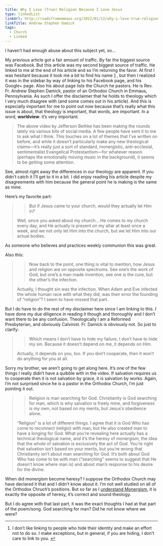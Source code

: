 ```yaml
---
title: Why I Love (True) Religion Because I Love Jesus
type: linkedList
linkUrl: http://roadsfromemmaus.org/2012/01/12/why-i-love-true-religion-because-i-love-jesus/
linkTitle: Andrew Stephen Damick
tags:
  - Church
  - Linked
---
```


I haven’t had enough abuse about this subject yet, so…

My previous article got a fair amount of traffic. By far the biggest source was Facebook. But this article was my second biggest source of traffic. He linked to me at the end of his article and so I’m returning the favor. At first I was hesitant because it took me a bit to find his name [1](#fn:lovetruereligion1) , but then I realized it was in the sidebar by way of linking to his Facebook page, and his Google+ page. Also his about page lists the Church he pastors. He is Rev. Fr. Andrew Stephen Damick, pastor of an Orthodox Church in Emmaus, Pennsylvania. As such I offer the disclaimer that he holds to theology which I very much disagree with (and some comes out in his article). And this is especially important for me to point out now because that’s really what this issue is about, that theology is important, that words, are important. In a word, **worldview**: it’s very important.

> The above video by Jefferson Bethke has been making the rounds lately via various bits of social media. A few people have sent it to me to ask what I think. This touches on a lot of themes that I’ve written on before, and while it doesn’t particularly make any new theological claims—it’s really just a sort of standard, monergistic, anti-ecclesial, sentimentalist Evangelical Protestantism—for whatever reason (perhaps the emotionally moving music in the background), it seems to be getting some attention.

See, almost right away the differences in our theology are apparent. If you didn’t catch it I’ll get to it in a bit. I did enjoy reading his article despite my disagreements with him because the general point he is making is the same as mine.

Here’s my favorite part:

> > But if Jesus came to your church, would they actually let Him in?
>
> Well, since you asked about my church… He comes to my church every day, and He actually is present on my altar at least once a week, and we not only let Him into the church, but we let Him into our actual bodies.

As someone who believes and practices weekly communion this was great.

Also this:

> > Now back to the point, one thing is vital to mention, how Jesus and religion are on opposite spectrums. See one’s the work of God, but one’s a man made invention, see one is the cure, but the other’s the infection.
>
> Actually, I thought sin was the infection. When Adam and Eve infected the whole human race with what they did, was their error the founding of “religion”? I seem to have missed that part.

But I do have to do the rest of my disclaimer here since I am linking to this. I have done my due diligence in reading it though and thoroughly and I don’t want there to be any confusion. Theologically I am a Reformed Presbyterian, and obviously Calvinist. Fr. Damick is obviously not. So just to clarify:

> > Which means I don’t have to hide my failure, I don’t have to hide my sin. Because it doesn’t depend on me, it depends on Him.
>
> Actually, it depends on you, too. If you don’t cooperate, then it won’t do anything for you at all.

Sorry my brother, we aren’t going to get along here. It’s one of the few things I really didn’t have a quibble with in the video. If salvation requires us to cooperate then it is not salvation by grace, it is salvation by works. Again, I’m not surprised since he is a pastor in the Orthodox Church, I’m just pointing it out.

> > Religion is man searching for God. Christianity is God searching for man, which is why salvation is freely mine, and forgiveness is my own, not based on my merits, but Jesus’s obedience alone.
>
> “Religion” is a lot of different things. I agree that it is God Who has come to reconnect (religio) with man, but He also created man to have a longing for God. What you’re revealing here actually has a technical theological name, and it’s the heresy of monergism, the idea that the whole of salvation is exclusively the act of God. You’re right that salvation isn’t based on your merits, but you’re wrong that Christianity isn’t about man searching for God. It’s both about God Who has come to be with man (“searching” seems to suggest that He doesn’t know where man is) and about man’s response to his desire for the divine.

When did monergism become heresy? I suppose the Orthodox Church may have declared it that and I didn’t know about it. I’m not well studied on all of the Orthodox Chruch’s positions. But so far as I [understand Monergism](http://www.theopedia.com/Monergism), it is exactly the opposite of heresy, it’s correct and sound theology.

But I do agree with that last part, it was the exact thoughts I had at that part of the poem/song. God searching for man? Did he not know where we were?

* * *

1.  I don’t like linking to people who hide their identity and make an effort not to do so. I make exceptions, but in general, if you are hiding, I don’t care to link to you. [↩](#fnref:lovetruereligion1)
